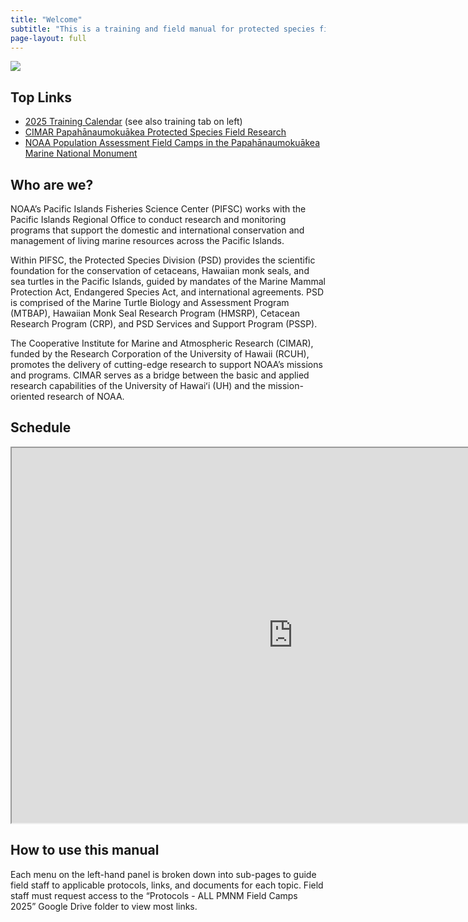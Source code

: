 ```yaml
---
title: "Welcome"
subtitle: "This is a training and field manual for protected species field researchers working in the Papahānaumokuākea Marine National Monument"
page-layout: full
---
```


![](content/images/2018_EastPano-light.JPG)

## Top Links

-   [2025 Training Calendar](https://docs.google.com/spreadsheets/d/1OV38aqmozr1M2S0mQMCeSKyBR_erWXjjPL0ZV0qQPqk/edit?gid=835735977#gid=835735977) (see also training tab on left)
-   [CIMAR Papahānaumokuākea Protected Species Field Research](https://www.soest.hawaii.edu/cimar/pps_field_research/)
-   [NOAA Population Assessment Field Camps in the Papahānaumokuākea Marine National Monument](https://www.fisheries.noaa.gov/pacific-islands/population-assessments/population-assessment-field-camps-papahanaumokuakea-marine-national-monument)

## Who are we?

NOAA's Pacific Islands Fisheries Science Center (PIFSC) works with the Pacific Islands Regional Office to conduct research and monitoring programs that support the domestic and international conservation and management of living marine resources across the Pacific Islands.

Within PIFSC, the Protected Species Division (PSD) provides the scientific foundation for the conservation of cetaceans, Hawaiian monk seals, and sea turtles in the Pacific Islands, guided by mandates of the Marine Mammal Protection Act, Endangered Species Act, and international agreements. PSD is comprised of the Marine Turtle Biology and Assessment Program (MTBAP), Hawaiian Monk Seal Research Program (HMSRP), Cetacean Research Program (CRP), and PSD Services and Support Program (PSSP).

The Cooperative Institute for Marine and Atmospheric Research (CIMAR), funded by the Research Corporation of the University of Hawaii (RCUH), promotes the delivery of cutting-edge research to support NOAA’s missions and programs. CIMAR serves as a bridge between the basic and applied research capabilities of the University of Hawaiʻi (UH) and the mission-oriented research of NOAA.


## Schedule

<iframe width="900" height="600" src="https://docs.google.com/spreadsheets/d/e/2PACX-1vRLiWG8-yKRB3l3V-F4a0ZVrmpunM-2TlbSa4Lhm0vQgCOI76CSgQwZZeHlc-B2k1uvw09apKIVACSf/pubhtml?widget=true&amp;headers=false">

</iframe>

## How to use this manual

Each menu on the left-hand panel is broken down into sub-pages to guide field staff to applicable protocols, links, and documents for each topic. Field staff must request access to the "Protocols - ALL PMNM Field Camps 2025" Google Drive folder to view most links.
